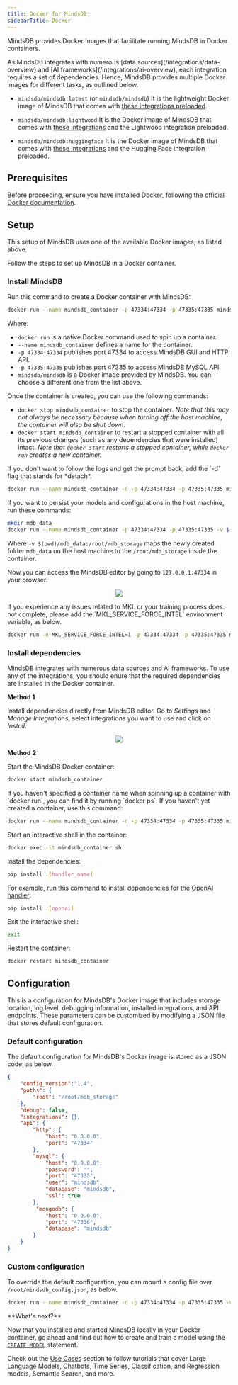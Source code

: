```yaml
---
title: Docker for MindsDB
sidebarTitle: Docker
---
```


MindsDB provides Docker images that facilitate running MindsDB in Docker containers.

<Tip>
As MindsDB integrates with numerous [data sources](/integrations/data-overview) and [AI frameworks](/integrations/ai-overview), each integration requires a set of dependencies. Hence, MindsDB provides multiple Docker images for different tasks, as outlined below.

* `mindsdb/mindsdb:latest` (or `mindsdb/mindsdb`)
It is the lightweight Docker image of MindsDB that comes with [these integrations preloaded](https://github.com/mindsdb/mindsdb/blob/main/default_handlers.txt).

* `mindsdb/mindsdb:lightwood`
It is the Docker image of MindsDB that comes with [these integrations](https://github.com/mindsdb/mindsdb/blob/main/default_handlers.txt) and the Lightwood integration preloaded.

* `mindsdb/mindsdb:huggingface`
It is the Docker image of MindsDB that comes with [these integrations](https://github.com/mindsdb/mindsdb/blob/main/default_handlers.txt) and the Hugging Face integration preloaded.
</Tip>

## Prerequisites

Before proceeding, ensure you have installed Docker, following the [official Docker documentation](https://docs.docker.com/install).

## Setup

This setup of MindsDB uses one of the available Docker images, as listed above.

Follow the steps to set up MindsDB in a Docker container.

### Install MindsDB

Run this command to create a Docker container with MindsDB:

```bash
docker run --name mindsdb_container -p 47334:47334 -p 47335:47335 mindsdb/mindsdb
```

Where:

-   `docker run` is a native Docker command used to spin up a container.
-   `--name mindsdb_container` defines a name for the container.
-   `-p 47334:47334` publishes port 47334 to access MindsDB GUI and HTTP API.
-   `-p 47335:47335` publishes port 47335 to access MindsDB MySQL API.
-   `mindsdb/mindsdb` is a Docker image provided by MindsDB. You can choose a different one from the list above.

Once the container is created, you can use the following commands:

-   `docker stop mindsdb_container` to stop the container. *Note that this may not always be necessary because when turning off the host machine, the container will also be shut down.*
-   `docker start mindsdb_container` to restart a stopped container with all its previous changes (such as any dependencies that were installed) intact. *Note that `docker start` restarts a stopped container, while `docker run` creates a new container.*

<Tip>
If you don't want to follow the logs and get the prompt back, add the `-d` flag that stands for *detach*.

```bash
docker run --name mindsdb_container -d -p 47334:47334 -p 47335:47335 mindsdb/mindsdb
```
</Tip>

<Tip>
If you want to persist your models and configurations in the host machine, run these commands:

```bash
mkdir mdb_data
docker run --name mindsdb_container -p 47334:47334 -p 47335:47335 -v $(pwd)/mdb_data:/root/mdb_storage mindsdb/mindsdb
```

Where `-v $(pwd)/mdb_data:/root/mdb_storage` maps the newly created folder `mdb_data` on the host machine to the `/root/mdb_storage` inside the container.
</Tip>

Now you can access the MindsDB editor by going to `127.0.0.1:47334` in your browser.

<p align="center">
  <img src="/assets/mindsdb-editor.png" />
</p>

<Warning>
If you experience any issues related to MKL or your training process does not complete, please add the `MKL_SERVICE_FORCE_INTEL` environment variable, as below.

```bash
docker run -e MKL_SERVICE_FORCE_INTEL=1 -p 47334:47334 -p 47335:47335 mindsdb/mindsdb
```
</Warning>

### Install dependencies

MindsDB integrates with numerous data sources and AI frameworks. To use any of the integrations, you should enure that the required dependencies are installed in the Docker container.

**Method 1**

Install dependencies directly from MindsDB editor. Go to *Settings* and *Manage Integrations*, select integrations you want to use and click on *Install*.

<p align="center">
  <img src="/assets/install-dependencies-gui.png"/>
</p>

**Method 2**

Start the MindsDB Docker container:

```bash
docker start mindsdb_container
```

<Tip>
If you haven't specified a container name when spinning up a container with `docker run`, you can find it by running `docker ps`.
</Tip>

<Tip>
If you haven't yet created a container, use this command:

```bash
docker run --name mindsdb_container -d -p 47334:47334 -p 47335:47335 mindsdb/mindsdb
```
</Tip>

Start an interactive shell in the container:

```bash
docker exec -it mindsdb_container sh
```

Install the dependencies:

```bash
pip install .[handler_name]
```

For example, run this command to install dependencies for the [OpenAI handler](https://github.com/mindsdb/mindsdb/tree/main/mindsdb/integrations/handlers/openai_handler):

```bash
pip install .[openai]
```

Exit the interactive shell:

```bash
exit
```

Restart the container:

```bash
docker restart mindsdb_container
```

## Configuration

This is a configuration for MindsDB's Docker image that includes storage location, log level, debugging information, installed integrations, and API endpoints. These parameters can be customized by modifying a JSON file that stores default configuration.

### Default configuration

The default configuration for MindsDB's Docker image is stored as a JSON code, as below.

```json
{
    "config_version":"1.4",
    "paths": {
        "root": "/root/mdb_storage"
    },
    "debug": false,
    "integrations": {},
    "api": {
        "http": {
            "host": "0.0.0.0",
            "port": "47334"
        },
        "mysql": {
            "host": "0.0.0.0",
            "password": "",
            "port": "47335",
            "user": "mindsdb",
            "database": "mindsdb",
            "ssl": true
        },
         "mongodb": {
            "host": "0.0.0.0",
            "port": "47336",
            "database": "mindsdb"
        }
    }
}
```

### Custom configuration

To override the default configuration, you can mount a config file over `/root/mindsdb_config.json`, as below.

```bash
docker run --name mindsdb_container -d -p 47334:47334 -p 47335:47335 -v mdb_config.json:/root/mindsdb_config.json mindsdb/mindsdb
```

<Tip>
**What's next?**

Now that you installed and started MindsDB locally in your Docker container, go ahead and find out how to create and train a model using the [`CREATE MODEL`](/sql/create/model) statement.

Check out the [Use Cases](/use-cases/overview) section to follow tutorials that cover Large Language Models, Chatbots, Time Series, Classification, and Regression models, Semantic Search, and more.
</Tip>
